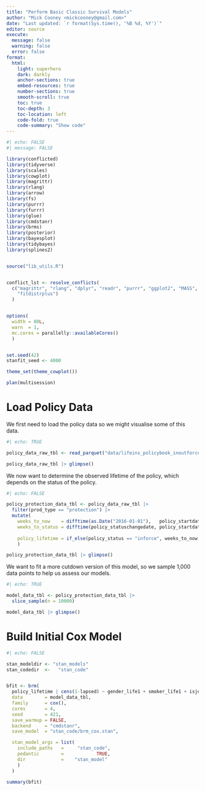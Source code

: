 ```yaml
---
title: "Perform Basic Classic Survival Models"
author: "Mick Cooney <mickcooney@gmail.com>"
date: "Last updated: `r format(Sys.time(), '%B %d, %Y')`"
editor: source
execute:
  message: false
  warning: false
  error: false
format:
  html:
    light: superhero
    dark: darkly
    anchor-sections: true
    embed-resources: true
    number-sections: true
    smooth-scroll: true
    toc: true
    toc-depth: 3
    toc-location: left
    code-fold: true
    code-summary: "Show code"
---
```



```r
#| echo: FALSE
#| message: FALSE

library(conflicted)
library(tidyverse)
library(scales)
library(cowplot)
library(magrittr)
library(rlang)
library(arrow)
library(fs)
library(purrr)
library(furrr)
library(glue)
library(cmdstanr)
library(brms)
library(posterior)
library(bayesplot)
library(tidybayes)
library(splines2)


source("lib_utils.R")


conflict_lst <- resolve_conflicts(
  c("magrittr", "rlang", "dplyr", "readr", "purrr", "ggplot2", "MASS",
    "fitdistrplus")
  )


options(
  width = 80L,
  warn  = 1,
  mc.cores = parallelly::availableCores()
  )


set.seed(42)
stanfit_seed <- 4000

theme_set(theme_cowplot())

plan(multisession)
```


# Load Policy Data

We first need to load the policy data so we might visualise some of this data.

```r
#| echo: TRUE

policy_data_raw_tbl <- read_parquet("data/lifeins_policybook_inoutforce.parquet")

policy_data_raw_tbl |> glimpse()
```

We now want to determine the observed lifetime of the policy, which depends
on the status of the policy.


```r
#| echo: FALSE

policy_protection_data_tbl <- policy_data_raw_tbl |>
  filter(prod_type == "protection") |>
  mutate(
    weeks_to_now    = difftime(as.Date("2016-01-01"),   policy_startdate, units = "weeks") |> as.numeric(),
    weeks_to_status = difftime(policy_statuschangedate, policy_startdate, units = "weeks") |> as.numeric(),
    
    policy_lifetime = if_else(policy_status == "inforce", weeks_to_now, weeks_to_status)
    )

policy_protection_data_tbl |> glimpse()
```


We want to fit a more cutdown version of this model, so we sample 1,000 data
points to help us assess our models.

```r
#| echo: TRUE

model_data_tbl <- policy_protection_data_tbl |>
  slice_sample(n = 10000)

model_data_tbl |> glimpse()
```



# Build Initial Cox Model

```r
#| echo: FALSE

stan_modeldir <- "stan_models"
stan_codedir  <-   "stan_code"


bfit <- brm(
  policy_lifetime | cens(1-lapsed) ~ gender_life1 + smoker_life1 + isjointlife + islifeonly + mortgage_status,
  data        = model_data_tbl,
  family      = cox(),
  cores       = 4,
  seed        = 421,
  save_warmup = FALSE,
  backend     = "cmdstanr",
  save_model  = "stan_code/brm_cox.stan",

  stan_model_args = list(
    include_paths   =     "stan_code",
    pedantic        =            TRUE,
    dir             =    "stan_model"
    )
  )

summary(bfit)

```



